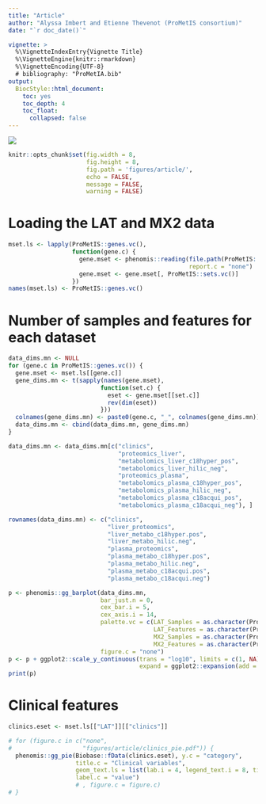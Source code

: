 ```yaml
---
title: "Article"
author: "Alyssa Imbert and Etienne Thevenot (ProMetIS consortium)"
date: "`r doc_date()`"

vignette: >
  %\VignetteIndexEntry{Vignette Title}
  %\VignetteEngine{knitr::rmarkdown}
  %\VignetteEncoding{UTF-8}
  # bibliography: "ProMetIA.bib"
output:
  BiocStyle::html_document:
    toc: yes
    toc_depth: 4
    toc_float:
      collapsed: false
---
```


![](figures/prometis_logo.png)

```r
knitr::opts_chunk$set(fig.width = 8,
                      fig.height = 8,
                      fig.path = 'figures/article/',
                      echo = FALSE,
                      message = FALSE,
                      warning = FALSE)
```

# Loading the LAT and MX2 data

```r
mset.ls <- lapply(ProMetIS::genes.vc(),
                  function(gene.c) {
                    gene.mset <- phenomis::reading(file.path(ProMetIS::aggregated_dir.c(gene.c)),
                                                   report.c = "none")
                    gene.mset <- gene.mset[, ProMetIS::sets.vc()]
                  })
names(mset.ls) <- ProMetIS::genes.vc()
```

# Number of samples and features for each dataset

```r
data_dims.mn <- NULL
for (gene.c in ProMetIS::genes.vc()) {
  gene.mset <- mset.ls[[gene.c]]
  gene_dims.mn <- t(sapply(names(gene.mset),
                          function(set.c) {
                            eset <- gene.mset[[set.c]]
                            rev(dim(eset))
                          }))
  colnames(gene_dims.mn) <- paste0(gene.c, "_", colnames(gene_dims.mn))
  data_dims.mn <- cbind(data_dims.mn, gene_dims.mn)
}

data_dims.mn <- data_dims.mn[c("clinics",
                               "proteomics_liver",
                               "metabolomics_liver_c18hyper_pos",
                               "metabolomics_liver_hilic_neg",
                               "proteomics_plasma",
                               "metabolomics_plasma_c18hyper_pos",
                               "metabolomics_plasma_hilic_neg",
                               "metabolomics_plasma_c18acqui_pos",
                               "metabolomics_plasma_c18acqui_neg"), ]

rownames(data_dims.mn) <- c("clinics",
                            "liver_proteomics",
                            "liver_metabo_c18hyper.pos",
                            "liver_metabo_hilic.neg",
                            "plasma_proteomics",
                            "plasma_metabo_c18hyper.pos",
                            "plasma_metabo_hilic.neg",
                            "plasma_metabo_c18acqui.pos",
                            "plasma_metabo_c18acqui.neg")

p <- phenomis::gg_barplot(data_dims.mn,
                          bar_just.n = 0,
                          cex_bar.i = 5,
                          cex_axis.i = 14,
                          palette.vc = c(LAT_Samples = as.character(ProMetIS::palette.vc(light.l = TRUE)["LAT"]),
                                         LAT_Features = as.character(ProMetIS::palette.vc()["LAT"]),
                                         MX2_Samples = as.character(ProMetIS::palette.vc(light.l = TRUE)["MX2"]),
                                         MX2_Features = as.character(ProMetIS::palette.vc()["MX2"])),
                          figure.c = "none")
p <- p + ggplot2::scale_y_continuous(trans = "log10", limits = c(1, NA),
                                     expand = ggplot2::expansion(add = c(0, 1)))
print(p)
```

# Clinical features
```r
clinics.eset <- mset.ls[["LAT"]][["clinics"]]

# for (figure.c in c("none",
#                    "figures/article/clinics_pie.pdf")) {
  phenomis::gg_pie(Biobase::fData(clinics.eset), y.c = "category",
                   title.c = "Clinical variables",
                   geom_text.ls = list(lab.i = 4, legend_text.i = 8, title.i = 18),
                   label.c = "value")
                   # , figure.c = figure.c)
# }
```

